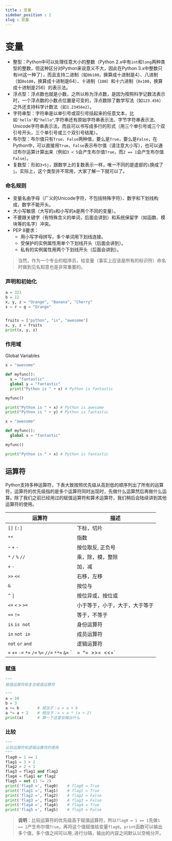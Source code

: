 ```yaml
---
title : 变量
sidebar_position : 2
slug : 变量
---
```

# 变量

- 整型：Python中可以处理任意大小的整数（Python 2.x中有`int`和`long`两种类型的整数，但这种区分对Python来说意义不大，因此在Python 3.x中整数只有int这一种了），而且支持二进制（如`0b100`，换算成十进制是4）、八进制（如`0o100`，换算成十进制是64）、十进制（`100`）和十六进制（`0x100`，换算成十进制是256）的表示法。
- 浮点型：浮点数也就是小数，之所以称为浮点数，是因为按照科学记数法表示时，一个浮点数的小数点位置是可变的，浮点数除了数学写法（如`123.456`）之外还支持科学计数法（如`1.23456e2`）。
- 字符串型：字符串是以单引号或双引号括起来的任意文本，比如`'hello'`和`"hello"`,字符串还有原始字符串表示法、字节字符串表示法、Unicode字符串表示法，而且可以书写成多行的形式（用三个单引号或三个双引号开头，三个单引号或三个双引号结尾）。
- 布尔型：布尔值只有`True`、`False`两种值，要么是`True`，要么是`False`，在Python中，可以直接用`True`、`False`表示布尔值（请注意大小写），也可以通过布尔运算计算出来（例如`3 < 5`会产生布尔值`True`，而`2 == 1`会产生布尔值`False`）。
- 复数型：形如`3+5j`，跟数学上的复数表示一样，唯一不同的是虚部的`i`换成了`j`。实际上，这个类型并不常用，大家了解一下就可以了。

### 命名规则

- 变量名由字母（广义的Unicode字符，不包括特殊字符）、数字和下划线构成，数字不能开头。
- 大小写敏感（大写的`a`和小写的`A`是两个不同的变量）。
- 不要跟关键字（有特殊含义的单词，后面会讲到）和系统保留字（如函数、模块等的名字）冲突。
- PEP 8要求：
  - 用小写字母拼写，多个单词用下划线连接。
  - 受保护的实例属性用单个下划线开头（后面会讲到）。
  - 私有的实例属性用两个下划线开头（后面会讲到）。

> 当然，作为一个专业的程序员，给变量（事实上应该是所有的标识符）命名时做到见名知意也是非常重要的。

### 声明和初始化

```python
a = 321
b = 12
x, y, z = "Orange", "Banana", "Cherry"
s = r = g = "Orange"


fruits = ["python", "is", "awesome"]
x, y, z = fruits
print(x, y, z)
```

### 作用域

Global Variables

```python
x = "awesome"

def myfunc():
  x = "fantastic"
  global y = "fantastic"
  print("Python is " + x) # Python is fantastic

myfunc()

print("Python is " + x) # Python is awesome
print("Python is " + y) # Python is fantastic
```

```python
x = "awesome"

def myfunc():
  global x = "fantastic"

myfunc()

print("Python is " + x) # Python is fantastic
```


## 运算符

Python支持多种运算符，下表大致按照优先级从高到低的顺序列出了所有的运算符，运算符的优先级指的是多个运算符同时出现时，先做什么运算然后再做什么运算。除了我们之前已经用过的赋值运算符和算术运算符，我们稍后会陆续讲到其他运算符的使用。

| 运算符                                                       | 描述                           |
| ------------------------------------------------------------ | ------------------------------ |
| `[]` `[:]`                                                   | 下标，切片                     |
| `**`                                                         | 指数                           |
| `~` `+` `-`                                                  | 按位取反, 正负号               |
| `*` `/` `%` `//`                                             | 乘，除，模，整除               |
| `+` `-`                                                      | 加，减                         |
| `>>` `<<`                                                    | 右移，左移                     |
| `&`                                                          | 按位与                         |
| `^` `\|`                                                      | 按位异或，按位或               |
| `<=` `<` `>` `>=`                                            | 小于等于，小于，大于，大于等于 |
| `==` `!=`                                                    | 等于，不等于                   |
| `is`  `is not`                                               | 身份运算符                     |
| `in` `not in`                                                | 成员运算符                     |
| `not` `or` `and`                                             | 逻辑运算符                     |
| `=` `+=` `-=` `*=` `/=` `%=` `//=` `**=` `&=` `|=` `^=` `>>=` `\<\<=` | （复合）赋值运算符             |

### 赋值

```python
"""
赋值运算符和复合赋值运算符

"""
a = 10
b = 3
a += b        # 相当于：a = a + b
a *= a + 2    # 相当于：a = a * (a + 2)
print(a)      # 算一下这里会输出什么
```

### 比较

```python
"""
比较运算符和逻辑运算符的使用
"""
flag0 = 1 == 1
flag1 = 3 > 2
flag2 = 2 < 1
flag3 = flag1 and flag2
flag4 = flag1 or flag2
flag5 = not (1 != 2)
print('flag0 =', flag0)    # flag0 = True
print('flag1 =', flag1)    # flag1 = True
print('flag2 =', flag2)    # flag2 = False
print('flag3 =', flag3)    # flag3 = False
print('flag4 =', flag4)    # flag4 = True
print('flag5 =', flag5)    # flag5 = False
```

> **说明**：比较运算符的优先级高于赋值运算符，所以`flag0 = 1 == 1`先做`1 == 1`产生布尔值`True`，再将这个值赋值给变量`flag0`。`print`函数可以输出多个值，多个值之间可以用`,`进行分隔，输出的内容之间默认以空格分开。
